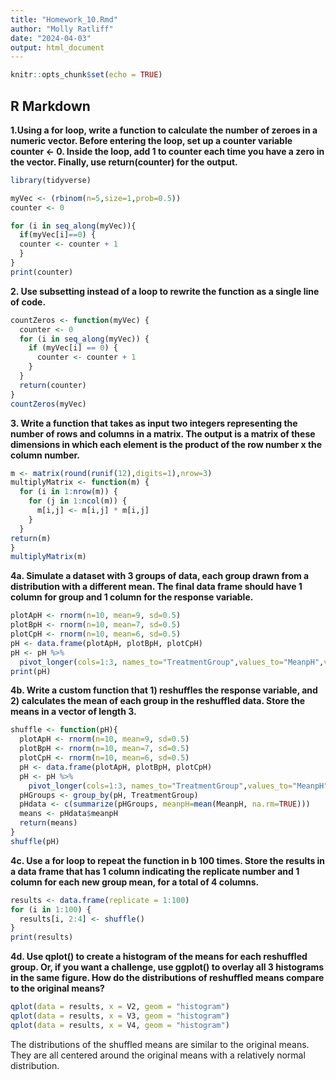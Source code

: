 ```yaml
---
title: "Homework_10.Rmd"
author: "Molly Ratliff"
date: "2024-04-03"
output: html_document
---
```


```r
knitr::opts_chunk$set(echo = TRUE)
```

## R Markdown
**1.Using a for loop, write a function to calculate the number of zeroes in a numeric vector. Before entering the loop, set up a counter variable counter <- 0. Inside the loop, add 1 to counter each time you have a zero in the vector. Finally, use return(counter) for the output.**
```r
library(tidyverse)
```
```r
myVec <- (rbinom(n=5,size=1,prob=0.5))
counter <- 0

for (i in seq_along(myVec)){
  if(myVec[i]==0) {
  counter <- counter + 1
  }
}
print(counter)
```

**2. Use subsetting instead of a loop to rewrite the function as a single line of code.**
```r
countZeros <- function(myVec) {
  counter <- 0
  for (i in seq_along(myVec)) {
    if (myVec[i] == 0) {
      counter <- counter + 1
    }
  }
  return(counter)
}
countZeros(myVec)
```

**3. Write a function that takes as input two integers representing the number of rows and columns in a matrix. The output is a matrix of these dimensions in which each element is the product of the row number x the column number.**
```r
m <- matrix(round(runif(12),digits=1),nrow=3)
multiplyMatrix <- function(m) {
  for (i in 1:nrow(m)) {
    for (j in 1:ncol(m)) {
      m[i,j] <- m[i,j] * m[i,j]
    }
  }
return(m)
}
multiplyMatrix(m)
```

**4a. Simulate a dataset with 3 groups of data, each group drawn from a distribution with a different mean. The final data frame should have 1 column for group and 1 column for the response variable.**
```r
plotApH <- rnorm(n=10, mean=9, sd=0.5)
plotBpH <- rnorm(n=10, mean=7, sd=0.5)
plotCpH <- rnorm(n=10, mean=6, sd=0.5)
pH <- data.frame(plotApH, plotBpH, plotCpH)
pH <- pH %>%
  pivot_longer(cols=1:3, names_to="TreatmentGroup",values_to="MeanpH",values_drop_na=T)
print(pH)
```

**4b. Write a custom function that 1) reshuffles the response variable, and 2) calculates the mean of each group in the reshuffled data. Store the means in a vector of length 3.**
```r
shuffle <- function(pH){
  plotApH <- rnorm(n=10, mean=9, sd=0.5)
  plotBpH <- rnorm(n=10, mean=7, sd=0.5)
  plotCpH <- rnorm(n=10, mean=6, sd=0.5)
  pH <- data.frame(plotApH, plotBpH, plotCpH)
  pH <- pH %>%
    pivot_longer(cols=1:3, names_to="TreatmentGroup",values_to="MeanpH",values_drop_na=T)
  pHGroups <- group_by(pH, TreatmentGroup)
  pHdata <- c(summarize(pHGroups, meanpH=mean(MeanpH, na.rm=TRUE)))
  means <- pHdata$meanpH
  return(means)
}
shuffle(pH)
```

**4c. Use a for loop to repeat the function in b 100 times. Store the results in a data frame that has 1 column indicating the replicate number and 1 column for each new group mean, for a total of 4 columns.**
```r
results <- data.frame(replicate = 1:100)
for (i in 1:100) {
  results[i, 2:4] <- shuffle()
}
print(results)
```

**4d. Use qplot() to create a histogram of the means for each reshuffled group. Or, if you want a challenge, use ggplot() to overlay all 3 histograms in the same figure. How do the distributions of reshuffled means compare to the original means?**
```r
qplot(data = results, x = V2, geom = "histogram")
qplot(data = results, x = V3, geom = "histogram")
qplot(data = results, x = V4, geom = "histogram")
```
The distributions of the shuffled means are similar to the original means. They are all centered around the original means with a relatively normal distribution. 

